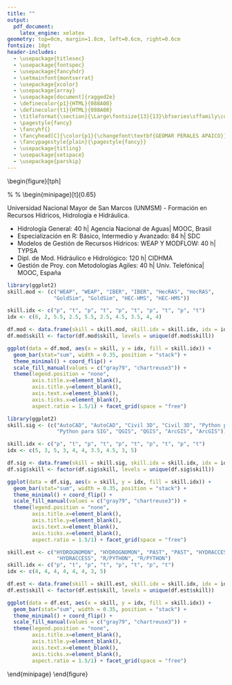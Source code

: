 ```yaml
---
title: ""
output:
  pdf_document:
    latex_engine: xelatex
geometry: top=0cm, margin=1.8cm, left=0.6cm, right=0.6cm
fontsize: 10pt
header-includes:
  - \usepackage{titlesec}
  - \usepackage{fontspec}
  - \usepackage{fancyhdr}
  - \setmainfont{montserrat}
  - \usepackage{xcolor}
  - \usepackage{array}
  - \usepackage[document]{ragged2e}
  - \definecolor{p1}{HTML}{088A08}
  - \definecolor{t1}{HTML}{088A08}
  - \titleformat{\section}{\Large\fontsize{13}{13}\bfseries\sffamily\color{t1}}{}{0pt}{}
  - \pagestyle{fancy}
  - \fancyhf{}
  - \fancyhead[C]{\color{p1}{\changefont\textbf{GEOMAR PERALES APAICO}}}
  - \fancypagestyle{plain}{\pagestyle{fancy}}
  - \usepackage{titling}
  - \usepackage{setspace}
  - \usepackage{parskip}
---
```

\newcommand{\changefont}{%
    \fontsize{16}{9}\selectfont
}

\newpage

\begin{figure}[tph]
\begin{minipage}[t]{0.3\textwidth}
  \centering
  \vspace*{-6\baselineskip}
\includegraphics[width=5.0cm]{images/gperales.jpg}
  \section{PERFIL\vspace{-0.35em}}
  \justify

Estoy enfocado a las áreas de Hidrología, Hidráulica y Recursos Hídricos, tengo 
buen desempeño para el trabajo en equipo y la mejora continua.
\setlength\parskip{1em}

Tengo capacidades técnicas en: Hidrología, procesando y analizando datos usando R,
Python y Excel; En Recursos hídricos, recopilando y procesando información hídrica;
en Hidráulica, desarrollando modelos de simulación.

\setlength\parskip{1em}

Uno de mis objetivos es cursar la maestría de Hidroinformática en Delft (Holanda),
para lo cual llevo una preparación autodidacta técnica, cultural y bilingüe.

  \subsection{IDIOMAS\vspace{0em}}

\textcolor{darkgray}{\textbf{Español - nativo}\vfill\vspace{-1mm}}
\textcolor{darkgray}{\textbf{Quechua - Básico (en proceso)}\vfill\vspace{-1mm}}
\textcolor{darkgray}{\textbf{Inglés- Básico (en proceso)}\vfill\vspace{-1mm}}

  \subsection{REFERENCIAS\vspace{0em}}

\raggedright
{Ing. Gustavo Atúncar\vfill\vspace{-3mm}}
{Esp. de Hidrología e Hidráulica\vfill\vspace{-3mm}}
{Cel. N° 939272465\vfill\vspace{0mm}}

{Ing. Yonatan Bustamante\vfill\vspace{-3mm}}
{Esp. de Hidrología e Hidráulica\vfill\vspace{-3mm}}
{Cel. N° 982267689\vfill\vspace{0mm}}

{Ing. Elvis Castro\vfill\vspace{-3mm}}
{Jefe de Recursos Hídricos, SRK\vfill\vspace{-3mm}}
{Cel. N° 956302303\vfill\vspace{0mm}}


\vspace{1mm}

  \end{minipage}
  %
  \hfill
  %
  \begin{minipage}[t]{0.65\textwidth}
  \justify
  \vspace*{-6\baselineskip}

\section{TITULACIÓN UNIVERSITARIA\vspace{-0.35em}}

\textcolor{black}{\textbf{Bachiller en Ing. Mecánica de Fluidos | Marzo - 2020}}
\vspace{1.3mm}\vfill
\textcolor{black}{\textbf{Formación en Ing. Mecánica de Fluidos | Julio - 2019}}
\vspace{1.3mm}\vfill
Universidad Nacional Mayor de San Marcos (UNMSM)
\vspace{0.6mm}\vfill
- Formación en Recursos Hídricos, Hidrología e Hidráulica.
\vspace{0.6mm}\vfill

\section{FORMACIÓN COMPLEMENTARIA\vspace{-0.35em}}

- Hidrología General: 40 h| Agencia Nacional de Aguas| MOOC, Brasil\vspace{0.7mm}\vfill
- Especialización en R: Básico, Intermedio y Avanzado: 84 h| SDC\vspace{0.7mm}\vfill
- Modelos de Gestión de Recursos Hídricos: WEAP Y MODFLOW: 40 h| TYPSA\vspace{0.7mm}\vfill
- Dipl. de Mod. Hidráulico e Hidrológico: 120 h| CIDHMA\vspace{0.7mm}\vfill
- Gestión de Proy. con Metodologías Agiles: 40 h| Univ. Telefónica| MOOC, España\vspace{0.7mm}

\section{SKILLS\vspace{-0.35em}}

\textcolor{black}{\textbf{MODELAMIENTO}}

```r
library(ggplot2)
skill.mod <- (c("WEAP", "WEAP", "IBER", "IBER", "HecRAS", "HecRAS",
               "GoldSim", "GoldSim", "HEC-HMS", "HEC-HMS"))

skill.idx <- c("p", "t", "p", "t", "p", "t", "p", "t", "p", "t")
idx <- c(6, 2, 5.5, 2.5, 5.5, 2.5, 4.5, 3.5, 4, 4)

df.mod <- data.frame(skill = skill.mod, skill.idx = skill.idx, idx = idx)
df.mod$skill <- factor(df.mod$skill, levels = unique(df.mod$skill))

ggplot(data = df.mod, aes(x = skill, y = idx, fill = skill.idx)) +
  geom_bar(stat="sum", width = 0.35, position = "stack") +
  theme_minimal() + coord_flip() +
  scale_fill_manual(values = c("gray79", "chartreuse3")) +
  theme(legend.position = "none",
        axis.title.x=element_blank(),
        axis.title.y=element_blank(),
        axis.text.x=element_blank(),
        axis.ticks.x=element_blank(),
        aspect.ratio = 1.5/1) + facet_grid(space = "free")
```

\textcolor{black}{\textbf{CAD Y SIG}}

```r
library(ggplot2)
skill.sig <- (c("AutoCAD", "AutoCAD", "Civil 3D", "Civil 3D", "Python para SIG",
                "Python para SIG", "QGIS", "QGIS", "ArcGIS", "ArcGIS"))

skill.idx <- c("p", "t", "p", "t", "p", "t", "p", "t", "p", "t")
idx <- c(5, 3, 5, 3, 4, 4, 3.5, 4.5, 3, 5)

df.sig <- data.frame(skill = skill.sig, skill.idx = skill.idx, idx = idx)
df.sig$skill <- factor(df.sig$skill, levels = unique(df.sig$skill))

ggplot(data = df.sig, aes(x = skill, y = idx, fill = skill.idx)) +
  geom_bar(stat="sum", width = 0.35, position = "stack") +
  theme_minimal() + coord_flip() +
  scale_fill_manual(values = c("gray79", "chartreuse3")) +
  theme(legend.position = "none",
        axis.title.x=element_blank(),
        axis.title.y=element_blank(),
        axis.text.x=element_blank(),
        axis.ticks.x=element_blank(),
        aspect.ratio = 1.5/1) + facet_grid(space = "free")
```

\textcolor{black}{\textbf{ESTADÍSTICA Y LENG. DE PROGRAMACIÓN}}
```r
skill.est <- c("HYDROGNOMON", "HYDROGNOMON", "PAST", "PAST", "HYDRACCESS",
                "HYDRACCESS", "R/PYTHON", "R/PYTHON")
skill.idx <- c("p", "t", "p", "t", "p", "t", "p", "t")
idx <- c(4, 4, 4, 4, 4, 4, 3, 5)

df.est <- data.frame(skill = skill.est, skill.idx = skill.idx, idx = idx)
df.est$skill <- factor(df.est$skill, levels = unique(df.est$skill))

ggplot(data = df.est, aes(x = skill, y = idx, fill = skill.idx)) +
  geom_bar(stat="sum", width = 0.35, position = "stack") +
  theme_minimal() + coord_flip() +
  scale_fill_manual(values = c("gray79", "chartreuse3")) +
  theme(legend.position = "none",
        axis.title.x=element_blank(),
        axis.title.y=element_blank(),
        axis.text.x=element_blank(),
        axis.ticks.x=element_blank(),
        aspect.ratio = 1.5/1) + facet_grid(space = "free")
```

  \end{minipage}
\end{figure}

\pagebreak
\newpage

\begin{figure}[tph]
  \begin{minipage}[t]{0.17\textwidth}
  \vspace*{-3\baselineskip}

\vspace{9mm}\vfill
\textcolor{gray}{\textbf{SET - DIC, 2021}}
\vspace{1mm}\vfill
\textcolor{gray}{\textbf{(3 meses)}}

\vspace{2.3cm}\vfill

\textcolor{gray}{\textbf{OCT, 2020 -\newline SET, 2021}}
\vspace{0mm}\vfill
\textcolor{gray}{\textbf{(12 meses)}}

\vspace{2.4cm}\vfill

\textcolor{gray}{\textbf{AGO, 2019 -\newline MAR, 2020}}
\vspace{0mm}\vfill
\textcolor{gray}{\textbf{(12 meses)}}

\vspace{1.6cm}\vfill

\textcolor{gray}{\textbf{DIC, 2018 -\newline SET, 2019}}
\vspace{0mm}\vfill
\textcolor{gray}{\textbf{(8 meses)}}

\vspace{1.5cm}\vfill

\textcolor{gray}{\textbf{AGO, 2017 -\newline DIC, 2018}}
\vspace{0mm}\vfill
\textcolor{gray}{\textbf{(17 meses)}}

\vspace{2.3cm}\vfill

\textcolor{gray}{\textbf{2021}}


  \end{minipage}
  %
  \hfill
  %
  \begin{minipage}[t]{0.83\textwidth}
  \justify
  \vspace*{-3\baselineskip}

\section{EXPERIENCIA PROFESIONAL\vspace{-0.35em}}
\vspace{1mm}\vfill
\textcolor{black}{\textbf{ESPECIALISTA JR. EN RECURSOS HÍDRICOS, ÁREA DE CIENCIAS DEL AGUA}}
\vspace{1mm}\vfill
\textcolor{darkgray}{\textbf{SNC-LAVALIN, Perú}}
\vspace{1mm}\vfill
Recopilación, pre-proceso, proceso y análisis de datos hidroclimáticos para
caracterización climática, modelamiento hidrológico y análisis de máximas avenidas,
análisis de sequías, planes de gestión hídrica, uso de lenguajes de programación
(R y Python) para automatizar actividades, y análisis de datos espaciales y no
espaciales.
\vspace{5mm}

\textcolor{black}{\textbf{INGENIERO JR. EN RECURSOS HÍDRICOS, ÁREA DE GEOINGENIERÍA}}
\vspace{1mm}\vfill
\textcolor{darkgray}{\textbf{SRK Consulting, Perú}}
\vspace{1mm}\vfill
Recopilación, pre-proceso, proceso y análisis de datos hidroclimáticos para
caracterización climática, modelamiento hidrológico y análisis de máximas avenidas,
análisis de sequías, planes de gestión hídrica, uso de herramientas SIG para el
análisis geoespacial y desarrollo de mapas temáticos, modelamiento de balance de
aguas en GoldSim, uso de lenguajes de programación (R y Python) para automatizar
actividades, y análisis de datos espaciales y no espaciales.
\vspace{5mm}

\textcolor{black}{\textbf{ASISTENTE DE INGENIERÍA, DPTO DE INGENIERÍA DEL AGUA}}
\vspace{1mm}\vfill
\textcolor{darkgray}{\textbf{TYPSA, Perú}}
\vspace{1mm}\vfill
Pre-proceso, proceso y análisis de datos hidroclimáticos para modelamiento
hidrológico, eventos extremos, planes de gestión hídrica, Dibujante CAD de planos
hidráulicos, abastecimiento y drenaje, SIG para el análisis, proceso geoespacial
en hidráulica e hidrología y creación de mapas.
\vspace{5mm}

\textcolor{black}{\textbf{ASISTENTE EN RECURSOS HÍDRICOS}}
\vspace{1mm}\vfill
\textcolor{darkgray}{\textbf{TYPSA, Perú}}
\vspace{1mm}\vfill
Pre-proceso de datos hidroclimáticos para modelamiento: hidrológico, eventos
extremos y recursos hídricos, redacción y revisión parcial de informes y anexos,
procesamiento geoespacial usando herramientas SIG
\vspace{5mm}

\textcolor{black}{\textbf{VOLUNTARIO}}
\vspace{1mm}\vfill
\textcolor{darkgray}{\textbf{CIDIMF-UNMSM, Perú}}
\vspace{1mm}\vfill
Desarrollé programas para Hidrología Estadística usando R, Python y MATLAB,
Participé en la planeación y desarrollo de un sistema de riego automatizado,
brinde capacitación en Hidrología y afines.

\section{PRINCIPALES PROYECTOS\vspace{-0.35em}}

\textcolor{black}{\textbf{CAMPAÑA DE AFORO, MUESTREO DE SEDIMENTOS Y AGUA | ECUADOR}}
\vspace{1mm}\vfill
\textcolor{darkgray}{\textbf{\emph{U.M. Ruta de Cobre}}}
\vspace{1mm}\vfill
Soporte en el aforo de ríos y quebradas, toma de muestras de sedimentos y agua
en múltiples puntos de la microcuenca Chaucha (Ecuador).
\vspace{5mm}

\textcolor{black}{\textbf{Paquete IdeamR | COLOMBIA}}
\vspace{1mm}\vfill
\textcolor{darkgray}{\textbf{\emph{Software para la automatización de procesos hidrológicos}}}
\vspace{1mm}\vfill
ideamR es un paquete desarrollado en R para el manejo de datos hidrometeorológicos
de DHIME(IDEAM, Colombia). DHIME es un Sistema de Información para el manejo de
datos hidrológicos y meteorológicos de Colombia. Enlace: https://github.com/GeomarPerales/ideamR
\vspace{5mm}

\textcolor{black}{\textbf{RPisco | PERÚ}}
\vspace{1mm}\vfill
\textcolor{darkgray}{\textbf{\emph{Software para la automatización de procesos hidrológicos}}}
\vspace{1mm}\vfill
RPisco es un paquete desarrollado en R con herramientas para extraer y manipular
datos climáticos de PISCO (SENAMHI, Perú). Enlace: [RPisco](https://github.com/GeomarPerales/RPisco).

  \end{minipage}
\end{figure}

\pagebreak
\newpage
\begin{figure}[tph]
  \begin{minipage}[t]{0.17\textwidth}
  \vspace*{-6.5\baselineskip}

\vspace{-28mm}\vfill
\textcolor{gray}{\textbf{2021}}
\vspace{2cm}\vfill
\textcolor{gray}{\textbf{2020}}
\vspace{4.3cm}\vfill
\textcolor{gray}{\textbf{2019}}

  \end{minipage}
  %
  \hfill
  %
  \begin{minipage}[t]{0.83\textwidth}
  \justify
  \vspace*{-6.5\baselineskip}
  
\vspace{-28mm}\vfill
\textcolor{black}{\textbf{ESTUDIO HIDROLÓGICO Y ANÁLISIS DE MÁXIMAS AVENIDAS | COLOMBIA}}
\vspace{1mm}\vfill
\textcolor{darkgray}{\textbf{\emph{U.M. Quinchia y La Perla}}}
\vspace{1mm}\vfill
Recopilación, pre-proceso, proceso y análisis de datos hidroclimáticos para la caracterización hidroclimática, y análisis de máximas avenidas.
\vspace{5mm}

\textcolor{black}{\textbf{RECOPILACIÓN Y PRE-PROCESO DE INFORMACIÓN CLIMÁTICA | UZBEKISTÁN}}
\vspace{1mm}\vfill
\textcolor{darkgray}{\textbf{\emph{Energía Solar}}}
\vspace{1mm}\vfill
Búsqueda, recopilación y proceso de información hidroclimática en bases de datos extranjeras
(en inglés). Revisión y análisis de la bibliografía (Papers, informes y otros, en inglés).
\vspace{5mm}

\textcolor{black}{\textbf{PRE-PROCESO Y ANÁLISIS DE PRECIPITACIÓN MAXIMA | PERÚ}}
\vspace{1mm}\vfill
\textcolor{darkgray}{\textbf{\emph{Construcción del reemplazo del Pte. San Francisco en Ayacucho}}}
\vspace{1mm}\vfill
Responsable del pre-proceso, proceso y análisis de precipitación máxima de 24 horas de diversas
fuentes de información para el estudio de máximas avenidas.
\vspace{5mm}

\textcolor{black}{\textbf{ENTREGA DEL 4° INFORME FINAL DE RECURSOS HÍDRICOS | PERÚ}}
\vspace{1mm}\vfill
\textcolor{darkgray}{\textbf{\emph{Gestión de Recursos Hídricos de 5 Cuencas Hidrográficas}}}
\vspace{1mm}\vfill
Responsable de la redacción parcial, revisión y entrega del Informe de la Cuenca Nanay,
planeamiento, gestión, preparación y entrega del Informe más anexos respectivos.
\vspace{5mm}

\textcolor{black}{\textbf{MODELACIÓN HIDROLÓGICA | PERÚ}}
\vspace{1mm}\vfill
\textcolor{darkgray}{\textbf{\emph{Plan Maestro de drenaje pluvial de Piura}}}
\vspace{1mm}\vfill
Soporte en Modelación Hidrológica, geoprocesamiento de información pluviométrica, modelación
de caudales, delimitación de cuencas urbanas, dibujante SIG.
\vspace{5mm}

\textcolor{black}{\textbf{PRE-PROCESO Y ANÁLISIS DE PRECIPITACIÓN MAXIMA | PERÚ}}
\vspace{1mm}\vfill
\textcolor{darkgray}{\textbf{\emph{Gestión de Recursos Hídricos de 5 Cuencas Hidrográficas}}}
\vspace{1mm}\vfill
Responsable del Pre-proceso y proceso de precipitación máxima de 24 horas para el estudio de
máximas avenidas del Proyecto.
\vspace{5mm}

\textcolor{black}{\textbf{PROCESO DE INFORMACIÓN DE DEMANDAS HÍDRICAS | PERÚ}}
\vspace{1mm}\vfill
\textcolor{darkgray}{\textbf{\emph{Gestión de Recursos Hídricos de 5 Cuencas Hidrográficas}}}
\vspace{1mm}\vfill
Responsable de la coordinación, gestión y organización de equipos para el pre-proceso de
demandas hídricas, proceso y generación de bases de datos de demandas hídricas.
\vspace{5mm}

\textcolor{black}{\textbf{PRE-PROCESO DE INFORMACIÓN HIDROCLIMÁTICA | PERÚ}}
\vspace{1mm}\vfill
\textcolor{darkgray}{\textbf{\emph{Gestión de Recursos Hídricos de 5 Cuencas Hidrográficas}}}
\vspace{1mm}\vfill
Responsable del Pre-proceso, generación y estructuración de bases de datos hidroclimáticos
para el modelamiento hidrológico y de recursos hídricos de las cuencas del estudio.
\vspace{5mm}

  \end{minipage}
\end{figure}
\pagebreak
\newpage
\begin{figure}[tph]
  \begin{minipage}[t]{0.17\textwidth}
  \vspace*{-3\baselineskip}

\vspace{1mm}\vfill
alfa

  \end{minipage}
  %
  \hfill
  %
  \begin{minipage}[t]{0.83\textwidth}
  \justify
  \vspace*{-3\baselineskip}
  
\vspace{1mm}\vfill
\section{ACTIVIDADES DE DIVULGACIÓN\vspace{-0.35em}}

\textcolor{black}{\textbf{EXPOSITOR}}
\vspace{1mm}\vfill
\textcolor{darkgray}{\textbf{Empresa HelpGIS, Perú}}
\vspace{1mm}\vfill

Webinar “R y Python aplicados a la Hidrología”, 19-06-21.

\textcolor{darkgray}{\textbf{Empresa Hidroclic, Perú}}
\vspace{1mm}\vfill

Webinar “Rompiendo Mitos en R aplicado a Hidrología”, 05-10-20.

Webinar “R aplicado a Hidrología”, 29-09-20


\section{ASOCIACIONES TÉCNICAS\vspace{-0.35em}}

\textcolor{darkgray}{\textbf{CIDIMF-UNMSM, Perú}}
\vspace{1mm}\vfill
\textcolor{black}{\textbf{PRESIDENTE}}
\vspace{1mm}\vfill
Dirección y gestión de diversas actividades de: divulgación, capacitación y orientación en temas
de Recursos Hídricos a los miembros del Grupo Estudiantil CIDIMF y externos
\vspace{5mm}

\textcolor{black}{\textbf{VOLUNTARIO}}
\vspace{1mm}\vfill
Colabore en la gestión, organización y divulgación de eventos orientados a los Recursos Hídricos, desarrollé habilidades de liderazgo y participe en multiples actividades de divulgación.
\vspace{5mm}

  \end{minipage}
\end{figure}




